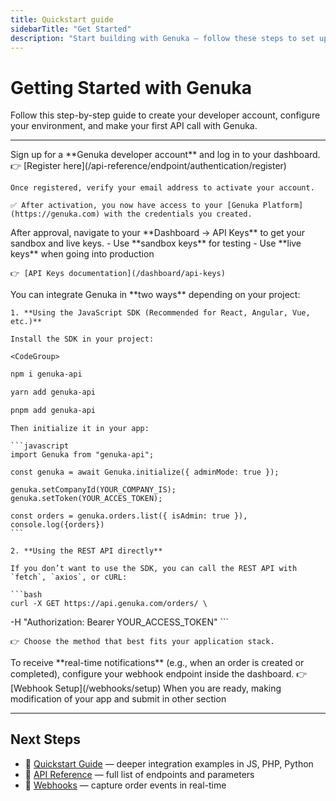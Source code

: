 ```yaml
---
title: Quickstart guide
sidebarTitle: "Get Started"
description: "Start building with Genuka — follow these steps to set up, integrate, and test your first API call."
---
```


# Getting Started with Genuka

Follow this step-by-step guide to create your developer account, configure your environment, and make your first API call with Genuka.

---

<Steps>
   <Step title="Create your developer account">
    Sign up for a **Genuka developer account** and log in to your dashboard.  
    👉 [Register here](/api-reference/endpoint/authentication/register)

    Once registered, verify your email address to activate your account.

    ✅ After activation, you now have access to your [Genuka Platform](https://genuka.com) with the credentials you created.
  </Step>

  <Step title="Retrieve Your API Keys">
    After approval, navigate to your **Dashboard → API Keys** to get your sandbox and live keys.  
    - Use **sandbox keys** for testing  
    - Use **live keys** when going into production

    👉 [API Keys documentation](/dashboard/api-keys)
  </Step>

  <Step title="Choose your integration method">
    You can integrate Genuka in **two ways** depending on your project:

    1. **Using the JavaScript SDK (Recommended for React, Angular, Vue, etc.)**

    Install the SDK in your project:

    <CodeGroup>

```bash Using npm
npm i genuka-api
```

```bash Using yarn
yarn add genuka-api
```

```bash Using pnpm
pnpm add genuka-api
```

</CodeGroup>

    Then initialize it in your app:

    ```javascript
    import Genuka from "genuka-api";

    const genuka = await Genuka.initialize({ adminMode: true });
    
    genuka.setCompanyId(YOUR_COMPANY_IS);
    genuka.setToken(YOUR_ACCES_TOKEN);

    const orders = genuka.orders.list({ isAdmin: true }),
    console.log({orders})
    ```

    2. **Using the REST API directly**

    If you don’t want to use the SDK, you can call the REST API with `fetch`, `axios`, or cURL:

    ```bash
    curl -X GET https://api.genuka.com/orders/ \
  -H "Authorization: Bearer YOUR_ACCESS_TOKEN"
    ```

    👉 Choose the method that best fits your application stack.
  </Step>

  <Step title="Set up webhooks">
    To receive **real-time notifications** (e.g., when an order is created or completed), configure your webhook endpoint inside the dashboard. 👉 [Webhook Setup](/webhooks/setup)
  </Step>

  <Step title="Go live 🚀">
    When you are ready, making modification of your app and submit in other section
  </Step>
</Steps>

---

## Next Steps

- 📘 [Quickstart Guide](/getting-started/quickstart) — deeper integration examples in JS, PHP, Python
- 📖 [API Reference](/api-reference) — full list of endpoints and parameters
- 🔔 [Webhooks](/webhooks) — capture order events in real-time
